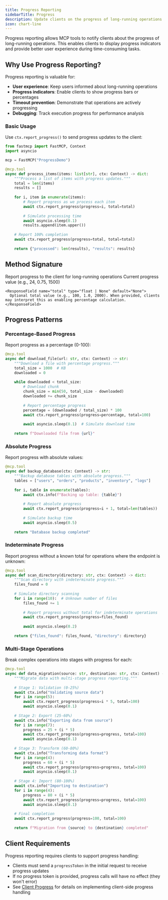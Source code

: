 ```yaml
---
title: Progress Reporting
sidebarTitle: Progress
description: Update clients on the progress of long-running operations through the MCP context.
icon: chart-line
---
```



Progress reporting allows MCP tools to notify clients about the progress of long-running operations. This enables clients to display progress indicators and provide better user experience during time-consuming tasks.

## Why Use Progress Reporting?

Progress reporting is valuable for:

- **User experience**: Keep users informed about long-running operations
- **Progress indicators**: Enable clients to show progress bars or percentages
- **Timeout prevention**: Demonstrate that operations are actively progressing
- **Debugging**: Track execution progress for performance analysis

### Basic Usage

Use `ctx.report_progress()` to send progress updates to the client:

```python {14, 21}
from fastmcp import FastMCP, Context
import asyncio

mcp = FastMCP("ProgressDemo")

@mcp.tool
async def process_items(items: list[str], ctx: Context) -> dict:
    """Process a list of items with progress updates."""
    total = len(items)
    results = []
    
    for i, item in enumerate(items):
        # Report progress as we process each item
        await ctx.report_progress(progress=i, total=total)
        
        # Simulate processing time
        await asyncio.sleep(0.1)
        results.append(item.upper())
    
    # Report 100% completion
    await ctx.report_progress(progress=total, total=total)
    
    return {"processed": len(results), "results": results}
```

## Method Signature

<Card icon="code" title="Context Progress Method">
<ResponseField name="ctx.report_progress" type="async method">
  Report progress to the client for long-running operations
  
  <Expandable title="parameters">
    <ResponseField name="progress" type="float">
      Current progress value (e.g., 24, 0.75, 1500)
    </ResponseField>
    
    <ResponseField name="total" type="float | None" default="None">
      Optional total value (e.g., 100, 1.0, 2000). When provided, clients may interpret this as enabling percentage calculation.
    </ResponseField>
  </Expandable>
</ResponseField>
</Card>

## Progress Patterns

### Percentage-Based Progress

Report progress as a percentage (0-100):

```python {13-14}
@mcp.tool
async def download_file(url: str, ctx: Context) -> str:
    """Download a file with percentage progress."""
    total_size = 1000  # KB
    downloaded = 0
    
    while downloaded < total_size:
        # Download chunk
        chunk_size = min(50, total_size - downloaded)
        downloaded += chunk_size
        
        # Report percentage progress
        percentage = (downloaded / total_size) * 100
        await ctx.report_progress(progress=percentage, total=100)
        
        await asyncio.sleep(0.1)  # Simulate download time
    
    return f"Downloaded file from {url}"
```

### Absolute Progress

Report progress with absolute values:

```python {10}
@mcp.tool
async def backup_database(ctx: Context) -> str:
    """Backup database tables with absolute progress."""
    tables = ["users", "orders", "products", "inventory", "logs"]
    
    for i, table in enumerate(tables):
        await ctx.info(f"Backing up table: {table}")
        
        # Report absolute progress
        await ctx.report_progress(progress=i + 1, total=len(tables))
        
        # Simulate backup time
        await asyncio.sleep(0.5)
    
    return "Database backup completed"
```

### Indeterminate Progress

Report progress without a known total for operations where the endpoint is unknown:

```python {11}
@mcp.tool
async def scan_directory(directory: str, ctx: Context) -> dict:
    """Scan directory with indeterminate progress."""
    files_found = 0
    
    # Simulate directory scanning
    for i in range(10):  # Unknown number of files
        files_found += 1
        
        # Report progress without total for indeterminate operations
        await ctx.report_progress(progress=files_found)
        
        await asyncio.sleep(0.2)
    
    return {"files_found": files_found, "directory": directory}
```

### Multi-Stage Operations

Break complex operations into stages with progress for each:

```python
@mcp.tool
async def data_migration(source: str, destination: str, ctx: Context) -> str:
    """Migrate data with multi-stage progress reporting."""
    
    # Stage 1: Validation (0-25%)
    await ctx.info("Validating source data")
    for i in range(5):
        await ctx.report_progress(progress=i * 5, total=100)
        await asyncio.sleep(0.1)
    
    # Stage 2: Export (25-60%)
    await ctx.info("Exporting data from source")
    for i in range(7):
        progress = 25 + (i * 5)
        await ctx.report_progress(progress=progress, total=100)
        await asyncio.sleep(0.1)
    
    # Stage 3: Transform (60-80%)
    await ctx.info("Transforming data format")
    for i in range(4):
        progress = 60 + (i * 5)
        await ctx.report_progress(progress=progress, total=100)
        await asyncio.sleep(0.1)
    
    # Stage 4: Import (80-100%)
    await ctx.info("Importing to destination")
    for i in range(4):
        progress = 80 + (i * 5)
        await ctx.report_progress(progress=progress, total=100)
        await asyncio.sleep(0.1)
    
    # Final completion
    await ctx.report_progress(progress=100, total=100)
    
    return f"Migration from {source} to {destination} completed"
```


## Client Requirements

Progress reporting requires clients to support progress handling:

- Clients must send a `progressToken` in the initial request to receive progress updates
- If no progress token is provided, progress calls will have no effect (they won't error)
- See [Client Progress](/clients/progress) for details on implementing client-side progress handling
